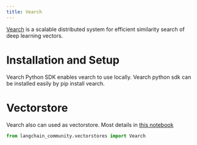 ```yaml
---
title: Vearch
---
```


[Vearch](https://github.com/vearch/vearch) is a scalable distributed system for efficient similarity search of deep learning vectors.

# Installation and Setup

Vearch Python SDK enables vearch to use locally. Vearch python sdk can be installed easily by pip install vearch.

# Vectorstore

Vearch also can used as vectorstore. Most details in [this notebook](/oss/javascript/integrations/vectorstores/vearch)

```python
from langchain_community.vectorstores import Vearch
```
